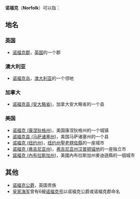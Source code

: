 '''诺福克'''（'''Norfolk'''）可以指：

==地名==
===[[英国|英国]]===
*[[诺福克郡|诺福克郡]]，[[英国|英国]]的一个郡
===澳大利亚===
*[[诺福克岛|诺福克岛]]，[[澳大利亚|澳大利亚]]的一个领地
===加拿大===
*[[诺福克县_(安大略省)|诺福克县 (安大略省)]]，加拿大安大略省的一个县
===美国===
*[[诺福克_(康涅狄格州)|诺福克 (康涅狄格州)]]，美国康涅狄格州的一个城镇
*[[诺福克县_(马萨诸塞州)|诺福克县 (马萨诸塞州)]]，美国马萨诸塞州的一个县
*[[诺福克_(纽约州)|诺福克 (纽约州)]]，[[纽约州|纽约州]][[聖老楞佐縣|聖老楞佐縣]]的一座城市
*[[诺福克_(弗吉尼亚州)|诺福克 (弗吉尼亚州)]]，[[弗吉尼亚州|弗吉尼亚州]][[汉普顿锚地|汉普顿锚地]]的一座独立市
*[[諾福克_(內布拉斯加州)|諾福克 (內布拉斯加州)]]，美國內布拉斯加州麥迪遜縣的一個城市

==其他==
*[[诺福克公爵|诺福克公爵]]，英国贵族
*[[皇家海军|皇家海军]]曾有6艘[[诺福克号_(皇家海军)|诺福克号]]以诺福克公爵或诺福克郡命名

{{disambig|L|Cat=三字译名消歧义}}